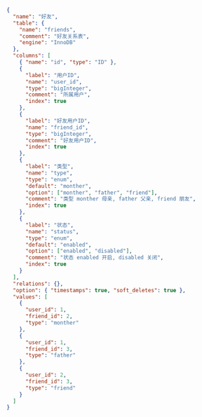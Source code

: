 ```json
{
  "name": "好友",
  "table": {
    "name": "friends",
    "comment": "好友关系表",
    "engine": "InnoDB"
  },
  "columns": [
    { "name": "id", "type": "ID" },
    {
      "label": "用户ID",
      "name": "user_id",
      "type": "bigInteger",
      "comment": "所属用户",
      "index": true
    },
    {
      "label": "好友用户ID",
      "name": "friend_id",
      "type": "bigInteger",
      "comment": "好友用户ID",
      "index": true
    },
    {
      "label": "类型",
      "name": "type",
      "type": "enum",
      "default": "monther",
      "option": ["monther", "father", "friend"],
      "comment": "类型 monther 母亲, father 父亲, friend 朋友",
      "index": true
    },
    {
      "label": "状态",
      "name": "status",
      "type": "enum",
      "default": "enabled",
      "option": ["enabled", "disabled"],
      "comment": "状态 enabled 开启, disabled 关闭",
      "index": true
    }
  ],
  "relations": {},
  "option": { "timestamps": true, "soft_deletes": true },
  "values": [
    {
      "user_id": 1,
      "friend_id": 2,
      "type": "monther"
    },
    {
      "user_id": 1,
      "friend_id": 3,
      "type": "father"
    },
    {
      "user_id": 2,
      "friend_id": 3,
      "type": "friend"
    }
  ]
}
```
